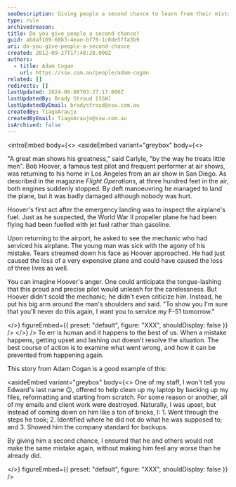 ```yaml
---
seoDescription: Giving people a second chance to learn from their mistakes and grow can be a powerful way to build trust and foster a positive work environment.
type: rule
archivedreason:
title: Do you give people a second chance?
guid: abdaf169-60b3-4eae-bf70-1c8de5ffa3b9
uri: do-you-give-people-a-second-chance
created: 2012-09-27T17:48:28.000Z
authors:
  - title: Adam Cogan
    url: https://ssw.com.au/people/adam-cogan
related: []
redirects: []
lastUpdated: 2024-06-08T03:27:17.000Z
lastUpdatedBy: Brady Stroud [SSW]
lastUpdatedByEmail: bradystroud@ssw.com.au
createdBy: TiagoAraujo
createdByEmail: TiagoAraujo@ssw.com.au
isArchived: false
---
```


<introEmbed
  body={<>
<asideEmbed
  variant="greybox"
  body={<>
    
"A great man shows his greatness," said Carlyle, "by the way he treats little men". Bob Hoover, a famous test pilot and frequent performer at air shows, was returning to his home in Los Angeles from an air show in San Diego. As described in the magazine _Flight Operations_, at three hundred feet in the air, both engines suddenly stopped. By deft manoeuvring he managed to land the plane, but it was badly damaged although nobody was hurt.

Hoover's first act after the emergency landing was to inspect the airplane's fuel. Just as he suspected, the World War II propeller plane he had been flying had been fuelled with jet fuel rather than gasoline.

Upon returning to the airport, he asked to see the mechanic who had serviced his airplane. The young man was sick with the agony of his mistake. Tears streamed down his face as Hoover approached. He had just caused the loss of a very expensive plane and could have caused the loss of three lives as well.

You can imagine Hoover's anger. One could anticipate the tongue-lashing that this proud and precise pilot would unleash for the carelessness. But Hoover didn't scold the mechanic; he didn't even criticize him. Instead, he put his big arm around the man's shoulders and said. "To show you I'm sure that you'll never do this again, I want you to service my F-51 tomorrow."

  </>}
  figureEmbed={{
    preset: "default",
    figure: "XXX",
    shouldDisplay: false
  }}
/>
  </>}
/>
To err is human and it happens to the best of us. When a mistake happens, getting upset and lashing out doesn't resolve the situation. The best course of action is to examine what went wrong, and how it can be prevented from happening again.

This story from Adam Cogan is a good example of this:

<asideEmbed
  variant="greybox"
  body={<>
    One of my staff, I won't tell you Edward's last name 😉, offered to help clean up my laptop by backing up my files, reformatting and starting from scratch. For some reason or another, all of my emails and client work were destroyed. Naturally, I was upset, but instead of coming down on him like a ton of bricks, I:
1. Went through the steps he took; 2. Identified where he did not do what he was supposed to; and 3. Showed him the company standard for backups.

By giving him a second chance, I ensured that he and others would not make the same mistake again, without making him feel any worse than he already did.

  </>}
  figureEmbed={{
    preset: "default",
    figure: "XXX",
    shouldDisplay: false
  }}
/>
